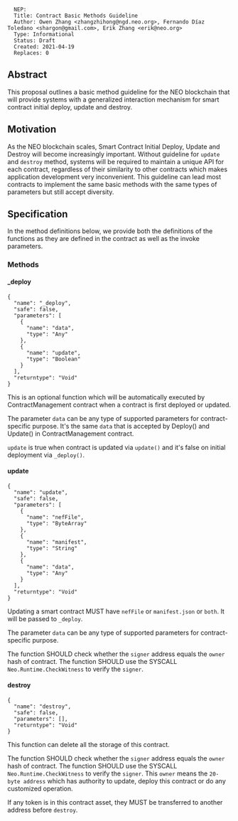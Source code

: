 <pre>
  NEP:
  Title: Contract Basic Methods Guideline
  Author: Owen Zhang <zhangzhihong@ngd.neo.org>, Fernando Díaz Toledano <shargon@gmail.com>, Erik Zhang <erik@neo.org>
  Type: Informational
  Status: Draft
  Created: 2021-04-19
  Replaces: 0
</pre>






==Abstract==

This proposal outlines a basic method guideline for the NEO blockchain that will provide systems with a generalized interaction mechanism for smart contract initial deploy, update and destroy.

==Motivation==

As the NEO blockchain scales, Smart Contract Initial Deploy, Update and Destroy will become increasingly important.  Without guideline for <code>update</code> and <code>destroy</code> method, systems will be required to maintain a unique API for each contract, regardless of their similarity to other contracts which makes application development very inconvenient. This guideline can lead most contracts to implement the same basic methods with the same types of parameters but still accept diversity.

==Specification==

In the method definitions below, we provide both the definitions of the functions as they are defined in the contract as well as the invoke parameters.

===Methods===

====_deploy====

<pre>
{
  "name": "_deploy",
  "safe": false,
  "parameters": [
    {
      "name": "data",
      "type": "Any"
    },
    {
      "name": "update",
      "type": "Boolean"
    }
  ],
  "returntype": "Void"
}
</pre>

This is an optional function which will be automatically executed by ContractManagement contract when a contract is first deployed or updated.

The parameter <code>data</code> can be any type of supported parameters for contract-specific purpose. It's the same <code>data</code> that is accepted by Deploy() and Update() in ContractManagement contract.

<code>update</code> is true when contract is updated via <code>update()</code> and it's false on initial deployment via <code>_deploy()</code>.

====update====

<pre>
{
  "name": "update",
  "safe": false,
  "parameters": [
    {
      "name": "nefFile",
      "type": "ByteArray"
    },
    {
      "name": "manifest",
      "type": "String"
    },
    {
      "name": "data",
      "type": "Any"
    }
  ],
  "returntype": "Void"
}
</pre>

Updating a smart contract MUST have <code>nefFile</code> or <code>manifest.json</code> or <code>both</code>. It will be passed to <code>_deploy</code>.

The parameter <code>data</code> can be any type of supported parameters for contract-specific purpose.

The function SHOULD check whether the <code>signer</code> address equals the <code>owner</code> hash of contract. The function SHOULD use the SYSCALL <code>Neo.Runtime.CheckWitness</code> to verify the <code>signer</code>.

====destroy====

<pre>
{
  "name": "destroy",
  "safe": false,
  "parameters": [],
  "returntype": "Void"
}
</pre>
This function can delete all the storage of this contract.

The function SHOULD check whether the <code>signer</code> address equals the <code>owner</code> hash of contract. The function SHOULD use the SYSCALL <code>Neo.Runtime.CheckWitness</code> to verify the <code>signer</code>.
This <code>owner</code> means the <code>20-byte address</code> which has authority to update, deploy this contract or do any customized operation.

If any token is in this contract asset, they MUST be transferred to another address before <code>destroy</code>.

